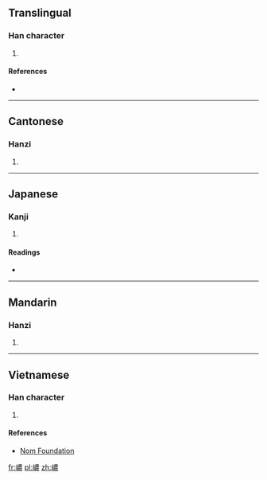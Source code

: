==Translingual==

===Han character===
{{Han char|rn=46|rad=山|as=13|sn=16|four=2573<sub>2</sub>|canj=山廿田女 (UTWV)|ids=⿰[[山]][[農]]}}

# {{defn|Han|sort=山13}}

====References====
* {{Han ref|kx=0320.180|dkj=08505|hdz=10800.140|uh=5DA9|ud=23977|bh=E960|bd=59744}}

----

==Cantonese==

===Hanzi===
{{yue-hanzi|jyut=[[naau4]]|y=naau4}}

# {{defn|lang=yue|sort=山13}}

----

==Japanese==

===Kanji===
{{ja-kanji|grade=|rs=山13}}

# {{defn|lang=ja|sort=山13}}

====Readings====
* {{ja-readings|on=[[だう]] (dau)|kun=}}

----

==Mandarin==

===Hanzi===
{{cmn-hanzi|pin=[[náo]] ([[nao2]])|wg=nao<sup>2</sup>}}

# {{defn|lang=cmn|sort=山13}}

----

==Vietnamese==

===Han character===
{{vi-readings|rs=山13| hanviet = [[nổng]], [[nùng]]}}

# {{defn|lang=vi|sort=山13}}

====References====
*[http://nomfoundation.org/common/nom_details.php?codepoint=5da9 Nom Foundation]

[[fr:嶩]]
[[pl:嶩]]
[[zh:嶩]]